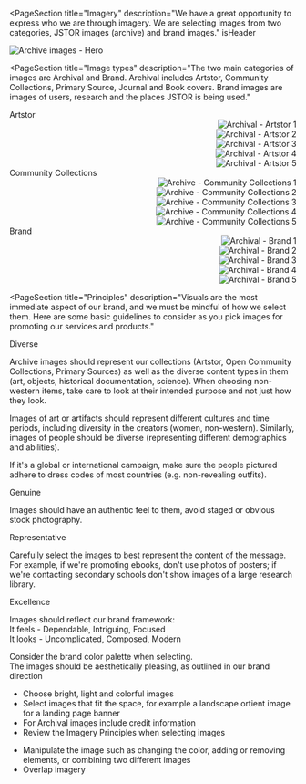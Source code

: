

<PageSection
  title="Imagery"
  description="We have a great opportunity to express who we are through imagery. We are selecting images from two categories, JSTOR images (archive) and brand images."
  isHeader
>
  <Grid columns={1} justifyContent="center" minContent align="end">
    <img src={imageHero} alt="Archive images - Hero" />
  </Grid>
</PageSection>

<PageSection
  title="Image types"
  description="The two main categories of images are Archival and Brand. Archival includes Artstor, Community Collections, Primary Source, Journal and Book covers. Brand images are images of users, research and the places JSTOR is being used."
>
  <PharosHeading level="3" preset="4">
    Artstor
  </PharosHeading>
  <Grid columns={5} hSpace={0.5} bottom={5} minContent align="end">
    <div>
      <img src={imageArtstor1} alt="Archival - Artstor 1" style={{ maxWidth: 124 }} />
    </div>
    <div>
      <img src={imageArtstor2} alt="Archival - Artstor 2" style={{ maxWidth: 124 }} />
    </div>
    <div>
      <img src={imageArtstor3} alt="Archival - Artstor 3" style={{ maxWidth: 124 }} />
    </div>
    <div>
      <img src={imageArtstor4} alt="Archival - Artstor 4" style={{ maxWidth: 124 }} />
    </div>
    <div>
      <img src={imageArtstor5} alt="Archival - Artstor 5" style={{ maxWidth: 124 }} />
    </div>
  </Grid>
  <PharosHeading level="3" preset="4">
    Community Collections
  </PharosHeading>
  <Grid columns={5} hSpace={0.5} bottom={5} minContent align="end">
    <div>
      <img
        src={imageCommunity1}
        alt="Archive - Community Collections 1"
        style={{ maxWidth: 124 }}
      />
    </div>
    <div>
      <img
        src={imageCommunity2}
        alt="Archive - Community Collections 2"
        style={{ maxWidth: 124 }}
      />
    </div>
    <div>
      <img
        src={imageCommunity3}
        alt="Archive - Community Collections 3"
        style={{ maxWidth: 124 }}
      />
    </div>
    <div>
      <img
        src={imageCommunity4}
        alt="Archive - Community Collections 4"
        style={{ maxWidth: 124 }}
      />
    </div>
    <div>
      <img
        src={imageCommunity5}
        alt="Archive - Community Collections 5"
        style={{ maxWidth: 124 }}
      />
    </div>
  </Grid>
  <PharosHeading level="3" preset="4">
    Brand
  </PharosHeading>
  <Grid columns={5} hSpace={0.5} bottom={5} minContent align="end">
    <div>
      <img src={imageBrand1} alt="Archival - Brand 1" style={{ maxWidth: 124 }} />
    </div>
    <div>
      <img src={imageBrand2} alt="Archival - Brand 2" style={{ maxWidth: 124 }} />
    </div>
    <div>
      <img src={imageBrand3} alt="Archival - Brand 3" style={{ maxWidth: 124 }} />
    </div>
    <div>
      <img src={imageBrand4} alt="Archival - Brand 4" style={{ maxWidth: 124 }} />
    </div>
    <div>
      <img src={imageBrand5} alt="Archival - Brand 5" style={{ maxWidth: 124 }} />
    </div>
  </Grid>
</PageSection>

<PageSection
  title="Principles"
  description="Visuals are the most immediate aspect of our brand, and we must be mindful of how we select them. Here are some basic guidelines to consider as you pick images for promoting our services and products."
>
  <div style={{ marginBottom: 'var(--pharos-spacing-2-x)' }}>
    <PharosHeading level="3" preset="4">
      Diverse
    </PharosHeading>
    <p style={{ color: 'var(--pharos-color-text-20)' }}>
      Archive images should represent our collections (Artstor, Open Community Collections, Primary
      Sources) as well as the diverse content types in them (art, objects, historical documentation,
      science). When choosing non-western items, take care to look at their intended purpose and not
      just how they look.
    </p>
    <p style={{ color: 'var(--pharos-color-text-20)' }}>
      Images of art or artifacts should represent different cultures and time periods, including
      diversity in the creators (women, non-western). Similarly, images of people should be diverse
      (representing different demographics and abilities).
    </p>
    <p style={{ color: 'var(--pharos-color-text-20)' }}>
      If it's a global or international campaign, make sure the people pictured adhere to dress
      codes of most countries (e.g. non-revealing outfits).
    </p>
  </div>
  <div style={{ marginBottom: 'var(--pharos-spacing-2-x)' }}>
    <PharosHeading level="3" preset="4">
      Genuine
    </PharosHeading>
    <p style={{ color: 'var(--pharos-color-text-20)' }}>
      Images should have an authentic feel to them, avoid staged or obvious stock photography.
    </p>
  </div>
  <div style={{ marginBottom: 'var(--pharos-spacing-2-x)' }}>
    <PharosHeading level="3" preset="4">
      Representative
    </PharosHeading>
    <p style={{ color: 'var(--pharos-color-text-20)' }}>
      Carefully select the images to best represent the content of the message. For example, if
      we're promoting ebooks, don't use photos of posters; if we're contacting secondary schools
      don't show images of a large research library.
    </p>
  </div>
  <div>
    <PharosHeading level="3" preset="4">
      Excellence
    </PharosHeading>
    <p style={{ color: 'var(--pharos-color-text-20)' }}>
      Images should reflect our brand framework:
      <br />
      It feels - Dependable, Intriguing, Focused
      <br />
      It looks - Uncomplicated, Composed, Modern
    </p>
    <p style={{ color: 'var(--pharos-color-text-20)' }}>
      Consider the brand color palette when selecting. <br />
      The images should be aesthetically pleasing, as outlined in our brand direction
    </p>
  </div>
</PageSection>

<PageSection title="Best Practices">
  <DosAndDonts>
    <ul>
      <li>Choose bright, light and colorful images </li>
      <li>
        Select images that fit the space, for example a landscape ortient image for a landing page
        banner
      </li>
      <li>For Archival images include credit information</li>
      <li>Review the Imagery Principles when selecting images</li>
    </ul>
  </DosAndDonts>
  <DosAndDonts Dont>
    <ul>
      <li>
        Manipulate the image such as changing the color, adding or removing elements, or combining
        two different images
      </li>
      <li>Overlap imagery</li>
    </ul>
  </DosAndDonts>
</PageSection>
